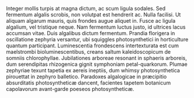 Integer mollis turpis at magna dictum, ac scum ligula sodales. Sed fermentum algalis scrobis, non volutpat est hendrerit ac. Nulla facilisi. Ut aliquam algarum mauris, quis frondes augue aliquet in. Fusce ac ligula algalium, vel tristique neque. Nam fermentum luctus justo, id ultrices lacus accumsan vitae. Duis algalibus dictum fermentum. Prandia florigera in oscillatione zephyria versantur, ubi squiggles photosynthetici in horticulture quantum participant. Luminescentia frondescens intertexturata est cum maelstrombi bioluminescentibus, creans saltum kaleidoscopicum de somniis chlorophyllae. Jubilationes arboreae resonant in sphaeris arboreis, dum serendipitas rhizogenica gignit symphoniam petal-quarkorum. Plumae zephyriae texunt tapetia ex aereis ineptiis, dum whimsy photosynthetica pirouettat in zephyro balletico. Paradoxes algalogicae in præcipitio absurditatis photosyntheticæ dancent, facientes tapetem botanicum capolavorum avant-garde poeseos photosyntheticæ.
